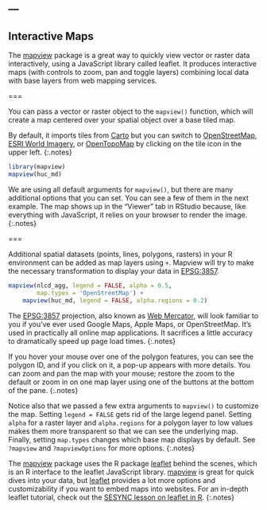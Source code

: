 ---
---

## Interactive Maps

The [mapview][mapview] package is a great way to quickly view vector or 
raster data interactively, using a JavaScript library called leaflet. 
It produces interactive maps (with controls to zoom, pan and toggle
layers) combining local data with base layers from web mapping services.

===

You can pass a vector or raster object to the `mapview()` function, which will create a map
centered over your spatial object over a base tiled map.

By default, it imports tiles from [Carto](https://carto.com/help/building-maps/basemap-list/)
but you can switch to [OpenStreetMap](https://www.openstreetmap.org), 
[ESRI World Imagery](https://www.arcgis.com/home/item.html?id=10df2279f9684e4a9f6a7f08febac2a9), 
or [OpenTopoMap](https://wiki.openstreetmap.org/wiki/OpenTopoMap)
by clicking on the tile icon in the upper left.
{:.notes}

```r
library(mapview)
mapview(huc_md)
```

We are using all default arguments for `mapview()`, but there are
many additional options that you can set. You can see a few of them in the
next example.
The map shows up in the "Viewer" tab in RStudio because, like everything with
JavaScript, it relies on your browser to render the image.
{:.notes}

===

Additional spatial datasets (points, lines, polygons, rasters) in your R environment can
be added as map layers using `+`. Mapview will try to make the necessary 
transformation to display your data in [EPSG:3857](https://epsg.io/3857).

```r
mapview(nlcd_agg, legend = FALSE, alpha = 0.5, 
        map.types = 'OpenStreetMap') +
    mapview(huc_md, legend = FALSE, alpha.regions = 0.2)
```

The [EPSG:3857](https://epsg.io/3857) projection, also known as 
[Web Mercator](https://en.wikipedia.org/wiki/Web_Mercator_projection), will look
familiar to you if you've ever used Google Maps, Apple Maps, or OpenStreetMap. It's 
used in practically all online map applications. It sacrifices a little accuracy to
dramatically speed up page load times.
{:.notes}

If you hover your mouse over one of the polygon features, you can see the polygon ID,
and if you click on it, a pop-up appears with more details. You can zoom and pan the
map with your mouse; restore the zoom to the default or zoom in on one map layer using
one of the buttons at the bottom of the pane.
{:.notes}

Notice also that we passed a few extra arguments to `mapview()` to customize the map. 
Setting `legend = FALSE` gets rid of the large legend panel. Setting
`alpha` for a raster layer and `alpha.regions` for a polygon layer to low values
makes them more transparent so that we can see the underlying map.
Finally, setting `map.types` changes which base map displays by default.
See `?mapview` and `?mapviewOptions` for more options.
{:.notes}

The [mapview][mapview] package uses the R package [leaflet][leaflet] behind the 
scenes, which is an R interface to the leaflet JavaScript library. [mapview][mapview]
is great for quick dives into your data, but [leaflet][leaflet] provides a lot more
options and customizability if you want to embed maps into websites. For
an in-depth leaflet tutorial, check out the 
[SESYNC lesson on leaflet in R]({{ site.gh-pages }}/leaflet-in-R-lesson/).
{:.notes}

[mapview]: https://r-spatial.github.io/mapview/
[leaflet]: https://rstudio.github.io/leaflet/
